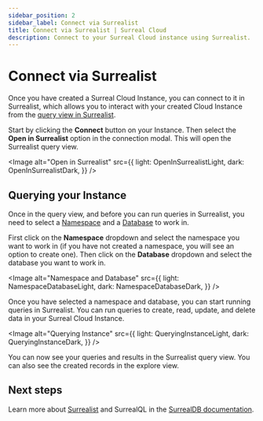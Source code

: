 ```yaml
---
sidebar_position: 2
sidebar_label: Connect via Surrealist
title: Connect via Surrealist | Surreal Cloud
description: Connect to your Surreal Cloud instance using Surrealist.
---
```






# Connect via Surrealist

Once you have created a Surreal Cloud Instance, you can connect to it in Surrealist, which allows you to interact with your created Cloud Instance from the [query view in Surrealist](/docs/surrealist/concepts/sending-queries).

Start by clicking the **Connect** button on your Instance. Then select the **Open in Surrealist** option in the connection modal. This will open the Surrealist query view.

<Image
alt="Open in Surrealist"
src={{
	light: OpenInSurrealistLight,
	dark: OpenInSurrealistDark,
	}}
/>

## Querying your Instance 

Once in the query view, and before you can run queries in Surrealist, you need to select a [Namespace](/docs/surrealdb/introduction/concepts) and a [Database](/docs/surrealdb/introduction/concepts) to work in.

First click on the **Namespace** dropdown and select the namespace you want to work in (if you have not created a namespace, you will see an option to create one). Then click on the **Database** dropdown and select the database you want to work in.

<Image
alt="Namespace and Database"
src={{
	light: NamespaceDatabaseLight,
	dark: NamespaceDatabaseDark,
	}}
/>

Once you have selected a namespace and database, you can start running queries in Surrealist. You can run queries to create, read, update, and delete data in your Surreal Cloud Instance.

<Image
alt="Querying Instance"
src={{
	light: QueryingInstanceLight,
	dark: QueryingInstanceDark,
	}}
/>

You can now see your queries and results in the Surrealist query view. You can also see the created records in the explore view.

## Next steps

Learn more about [Surrealist](/docs/surrealist) and SurrealQL in the [SurrealDB documentation](/docs/surrealql).
